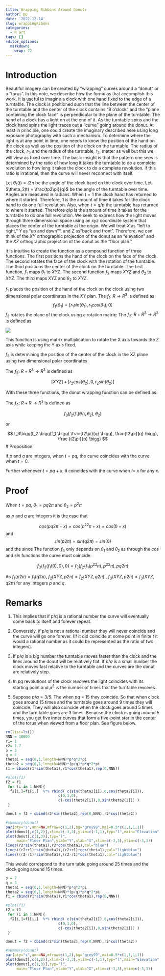 ```yaml
---
title: Wrapping Ribbons Around Donuts
author: DD
date: '2022-12-14'
slug: wrappingRibons
categories:
  - R art
tags: []
editor_options: 
  markdown: 
    wrap: 72
---
```


# Introduction

Beautiful imagery can be created by "wrapping" curves around a "donut"
or a "torus". In this note, we describe how the formulas that accomplish
this work. It is useful to imagine a clock with one hand fixed to the
edge of a turntable. The clock is positioned such that the line between
the center of the turntable and the center of the clock contains "9
o'clock" and the "plane containing the clock face" is perpendicular to
the plane of the turntable. The hand of a clock has a light on at the
end of it. As the turntable spins and the clock hand spins the light
traces out a "curve" going around the donut. At least in principle, one
could create the imaginary described here using long exposure
photography with such a mechanism. To determine where the light is at
any point in time, one needs to know the position of the hand on the
clock as well as the position of the clock on the turntable. The radius
of the clock, $r_1$, and the radius of the turntable, $r_2$, matter as
well but this we will view as fixed over time.  The basic insight is that the pattern one sees is determined by the ratio of how long it takes the turntable to do a complete revolution to how long it takes the clock to do a complete revolution. If this ratio is irrational, then the curve will never reconnect with itself.

Let $\theta_1(t) = t2\pi$ be the angle of the clock hand on the clock
over time. Let $\theta_2(t) = \frac{tp2\pi}{q}$ be the angle of the
turntable over time. Angles are measured in radians. When $t = 1$ the
clock hand has returned to where it started. Therefore, $1$ is the
amount of time it takes for the clock hand to do one full revolution.
Also, when $t = q/p$ the turntable has returned to where it started.
Therefore $q/p$ is the amount of time it takes for the turntable to do
one full revolution. We seek to express how the light moves through
three dimensional space using an $xyz$ coordinate system that places the
center of the turntable at the origin. We will treat $X$ as "left to
right," $Y$ as "up and down"", and $Z$ as"back and front". Therefore, we
can think of the $XY$ orthographic projection of the donut as an
"elevation" and the $XZ$ orthographic projection of the donut as the
"floor plan."

It is intuitive to create the function as a compound function of three
functions. The first positions the hand of the clock on the face of the
clock. The second rotates the face of the clock with the rotation of the
turntable. The third positions the center of the clock on the turntable.
The first function, $f_1$ maps $\theta_1$ to $XYZ$. The second function
$f_2$ maps $XYZ$ and $\theta_2$ to $XYZ$. The third maps XYZ and
$\theta_2$ to $XYZ$.

$f_1$ places the position of the hand of the clock on the clock using two dimensional polar coordinates in the $XY$ plan.
The $f_1$: $R \rightarrow R^3$ is defined as
$$ f_1( \theta_1) = [r_1sin(\theta_1), r_1cos(\theta_1), 0] $$
$f_2$ rotates the plane of the clock using a rotation matrix:
The $f_2$: $R + R^3 \rightarrow R^3$ is defined as

<img src="images/formula.png" style="max-width:50%;min-width:50%;fixed:center;"/>

This function is using matrix multiplication to rotate the X axis
towards the Z axis while keeping the Y axis fixed.

$f_3$ is determining the position of the center of the clock in the XZ plane using two dimensional polar coordinates.

The $f_3$: $R + R^3 \rightarrow R^3$ is defined as

$$ [X Y Z] + [r_2cos(\theta_2),0,r_2sin(\theta_2)] $$

With these three functions, the donut wrapping function can be defined
as:

The $f_4$: $R + R \rightarrow R^3$ is defined as

$$  f_3(f_2(f_1(\theta_1),\theta_2),\theta_2) $$

or

$$  f_3\bigg(f_2 \bigg(f_1 \bigg( \frac{t2\pi}{q} \bigg), \frac{t2\pi}{q} \bigg), \frac {t2\pi}{p} \bigg) $$
# Proposition

If $p$ and $q$ are integers, when $t = pq$, the curve coincides with the
curve when $t = 0$.

Further whenever $t = pq + x$, it coincides with the curve when $t$= $x$
for any $x$.

# Proof

When $t = pq$, $\theta_1 = pq2\pi$ and $\theta_2 = p^2\pi$

as $p$ and $q$ are integers it is the case that

$$cos(pq2\pi + x) = cos(p^22\pi + x) =cos(0 + x) $$ and
$$sin(p2\pi) = sin(q2\pi) = sin(0) $$ and the since The function $f_4$
only depends on $\theta_1$ and $\theta_2$ as through the $cos$ and $sin$
functions the curve must coincide:

$$  f_3(f_2(f_1(0),0),0) = f_3(f_2(f_1(p^22\pi),p^22\pi),pq2\pi)  $$

As $f_1(p2\pi) = f_1(q2\pi)$, $f_2(XYZ,p2\pi) = f_2(XYZ,q2\pi)$ ,
$f_3(XYZ,p2\pi) = f_3(XYZ,q2\pi)$ for any integers $p$ and $q$.

# Remarks

1)  This implies that if p/q is a rational number the curve will
    eventually come back to itself and forever repeat.

2)  Conversely, if p/q is not a rational number they will never coincide
    and the curve will go one forever. (If it did coincide at some
    point in finite $t$ it would a rational number as it could be
    represented as the ratio of two integers).

3)  If $p/q$ is a big number the turntable moves faster than the clock
    and the lines around the donut will be relatively flat. If $p/q$ is
    a small number the clock moves fast relative to the turntable and
    the curves are the donut are relatively step.

4)  In $pq$ revolutions of the clock revolves the light coincides with
    its starting point and $p^2$ is the number of times that the
    turntable revolves.

5)  Suppose $p/q = 3/5$. The when $pq$ = 15 they coincide. So that when
    clock goes around 15 times and the turntable goes around 9 times
    they will coincide. They will also coincide when the clock goes
    around 5 times and the turn table goes are 3 times. Because the
    clock is going around 5 times, you get five inner curves that form a
    five-point star in the center of the torus when viewed from a floor
    plan. See figure below.

```r
rm(list=ls())
NNN = 10000
r1= 1
r2= 1.7
p = 3
q = 4
theta1 = seq(0,1,length=NNN)*p*q*2*pi
theta2 = seq(0,1,length=NNN)*(p/q)*p*q*2*pi
f1 = cbind(r1*sin(theta1),r1*cos(theta1),rep(0,NNN))

#plot(f1)
f2 = f1
 for (i in 1:NNN){
  f2[i,]=f1[i,]  %*% rbind( c(sin(theta2[i]),0,cos(theta2[i])),
                        c(0,1,0),
                        c(-cos(theta2[i]),0,sin(theta2[i])) ) 
 }

donut = f2 + cbind(r2*sin(theta2),rep(0,NNN),r2*cos(theta2))

#summary(donut)
par(pty="s",ann=NA,mfrow=c(1,2),bg="grey99",mai=0.5*c(1,1,1,1))
plot(donut[,c(1,2)],xlim=c(-3,3),ylim=c(-1,1),typ="l",main="Elevation",ylab="Y",xlab="X")
plot(donut[,c(1,3)],typ="l",
     main="Floor Plan",ylab="Y",xlab="X",xlim=c(-3,3),ylim=c(-3,3))
lines(r2*sin(theta1),r2*cos(theta1),col="blue")
lines((r2+r1)*sin(theta1),(r2+r1)*cos(theta1),col="lightblue")
lines((r2-r1)*sin(theta1),(r2-r1)*cos(theta1),col="lightblue")
```

This would correspond to the turn table going around 25 times and the
clock going around 15 times.

```r
p = 7
q = 3
theta1 = seq(0,1,length=NNN)*p*q*2*pi
theta2 = seq(0,1,length=NNN)*(p/q)*p*q*2*pi
f1 = cbind(r1*sin(theta1),r1*cos(theta1),rep(0,NNN))

#plot(f1)
f2 = f1
 for (i in 1:NNN){
  f2[i,]=f1[i,]  %*% rbind( c(sin(theta2[i]),0,cos(theta2[i])),
                        c(0,1,0),
                        c(-cos(theta2[i]),0,sin(theta2[i])) ) 
 }

donut = f2 + cbind(r2*sin(theta2),rep(0,NNN),r2*cos(theta2))

#summary(donut)
par(pty="s",ann=NA,mfrow=c(1,2),bg="grey99",mai=0.5*c(1,1,1,1))
plot(donut[,c(1,2)],xlim=c(-3,3),ylim=c(-1,1),typ="l",main="Elevation",ylab="Y",xlab="X")
plot(donut[,c(1,3)],typ="l",
     main="Floor Plan",ylab="Y",xlab="X",xlim=c(-3,3),ylim=c(-3,3))
```
